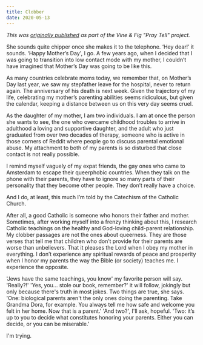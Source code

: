 ```yaml
---
title: Clobber
date: 2020-05-13
---
```

_This was [originally published](https://vineandfig.co/blog/2020/pray-tell-clobber) as part of the Vine & Fig "Pray Tell" project._

She sounds quite chipper once she makes it to the telephone. ‘Hey dear!’ it sounds. ‘Happy Mother’s Day', I go. A few years ago, when I decided that I was going to transition into low contact mode with my mother, I couldn’t have imagined that Mother’s Day was going to be like this. 

As many countries celebrate moms today, we remember that, on Mother’s Day last year, we saw my stepfather leave for the hospital, never to return again. The anniversary of his death is next week. Given the trajectory of my life, celebrating my mother’s parenting abilities seems ridiculous, but given the calendar, keeping a distance between us on this very day seems cruel. 

As the daughter of my mother, I am two individuals. I am at once the person she wants to see, the one who overcame childhood troubles to arrive in adulthood a loving and supportive daughter, and the adult who just graduated from over two decades of therapy, someone who is active in those corners of Reddit where people go to discuss parental emotional abuse. My attachment to both of my parents is so disturbed that close contact is not really possible. 

I remind myself vaguely of my expat friends, the gay ones who came to Amsterdam to escape their queerphobic countries. When they talk on the phone with their parents, they have to ignore so many parts of their personality that they become other people. They don’t really have a choice.

And I do, at least, this much I’m told by the Catechism of the Catholic Church. 

After all, a good Catholic is someone who honors their father and mother. Sometimes, after working myself into a frenzy thinking about this, I research Catholic teachings on the healthy and God-loving child-parent relationship. My clobber passages are not the ones about queerness. They are those verses that tell me that children who don’t provide for their parents are worse than unbelievers. That it pleases the Lord when I obey my mother in everything. I don’t experience any spiritual rewards of peace and prosperity when I honor my parents the way the Bible (or society) teaches me. I experience the opposite. 

'Jews have the same teachings, you know' my favorite person will say. 'Really?!' 'Yes, you... stole our book, remember?' it will follow, jokingly but only because there's truth in most jokes. Two things are true, she says. 'One: biological parents aren't the only ones doing the parenting. Take Grandma Dora, for example. You always tell me how safe and welcome you felt in her home. Now that is a parent.' 'And two?', I'll ask, hopeful. 'Two: it’s up to you to decide what constitutes honoring your parents. Either you can decide, or you can be miserable.' 

I'm trying.